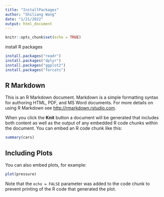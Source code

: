 ```yaml
---
title: "InstallPackages"
author: "Shiliang Wang"
date: "1/21/2022"
output: html_document
---
```


```r
knitr::opts_chunk$set(echo = TRUE)
```

############# install R packages

```r
install.packages("readr")
install.packages("dplyr")
install.packages("ggplot2")
install.packages("forcats")
```

## R Markdown

This is an R Markdown document. Markdown is a simple formatting syntax for authoring HTML, PDF, and MS Word documents. For more details on using R Markdown see <http://rmarkdown.rstudio.com>.

When you click the **Knit** button a document will be generated that includes both content as well as the output of any embedded R code chunks within the document. You can embed an R code chunk like this:

```r
summary(cars)
```

## Including Plots

You can also embed plots, for example:

```r
plot(pressure)
```

Note that the `echo = FALSE` parameter was added to the code chunk to prevent printing of the R code that generated the plot.
